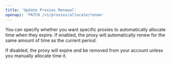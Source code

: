 ```yaml
---
title: 'Update Proxies Renewal'
openapi: 'PATCH /v1/proxies/allocate/renew'
---
```


You can specify whether you want specific proxies to automatically allocate time when they expire. If enabled, the proxy will automatically renew for the same amount of time as the current period.

<Warning>
    If disabled, the proxy will expire and be removed from your account unless you manually allocate time it.
</Warning>